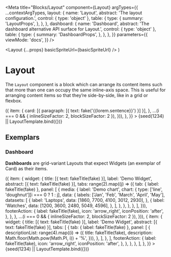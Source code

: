 


<Meta
  title="Blocks/Layout"
  component={Layout}
  argTypes={{
    ...contextArgTypes,
    layout: {
      name: 'Layout',
      abstract: 'The layout configuration.',
      control: { type: 'object' },
      table: {
        type: {
          summary: 'LayoutProps',
        },
      },
    },
    dashboard: {
      name: 'Dashboard',
      abstract: 'The dashboard alternative API surface for Layout.',
      control: { type: 'object' },
      table: {
        type: {
          summary: 'DashboardProps',
        },
      },
    },
  }}
  parameters={{
    viewMode: 'docs',
  }}
/>

  <Layout {...props} basicSpriteUrl={basicSpriteUrl} />
)

# Layout

The `Layout` component is a block which can arrange its content items such that more than one can occupy the same inline-axis space. This is useful for arranging content items so that they’re side-by-side, like in a grid or flexbox.

<Canvas withSource="none">
  <Story
    name="Layout"
    args={{
      themeName: 'light',
      accentScheme: 'teams',
      layout: {
        variant: 'grid',
        items: range(7).map((i) => ({
          item: {
            card: [{ paragraph: [{ text: fake('{{lorem.sentence}}') }] }],
          },
          ...(i === 0 && { inlineSizeFactor: 2, blockSizeFactor: 2 }),
        })),
      },
    }}
  >
    {seed(1234) || LayoutTemplate.bind({})}
  </Story>
</Canvas>

<ArgsTable story="Layout" />

## Exemplars

### Dashboard

**Dashboards** are grid-variant Layouts that expect Widgets (an exemplar of Card) as their items.

<Canvas withSource="none">
  <Story
    name="Dashboard"
    args={{
      themeName: 'light',
      accentScheme: 'teams',
      dashboard: {
        items: [
          ...range(5).map((i) => ({
            item: {
              widget: {
                title: [{ text: fakeTitle(fake) }],
                label: 'Demo Widget',
                abstract: [{ text: fakeTitle(fake) }],
                tabs: range(2).map((j) => ({
                  tab: { label: fakeTitle(fake) },
                  panel: [
                    {
                      media: {
                        label: 'Demo chart',
                        chart: {
                          type: ['line', 'doughnut'][i === 0 ? 1 : j],
                          data: {
                            labels: ['Jan', 'Feb', 'March', 'April', 'May'],
                            datasets: [
                              {
                                label: 'Laptops',
                                data: [1860, 7700, 4100, 3012, 2930],
                              },
                              {
                                label: 'Watches',
                                data: [1200, 3600, 2480, 5049, 4596],
                              },
                            ],
                          },
                        },
                      },
                    },
                  ],
                })),
                footerAction: {
                  label: fakeTitle(fake),
                  icon: 'arrow_right',
                  iconPosition: 'after',
                },
              },
            },
            ...(i === 0 && { inlineSizeFactor: 2, blockSizeFactor: 2 }),
          })),
          {
            item: {
              widget: {
                title: [{ text: fakeTitle(fake) }],
                label: 'Demo Widget',
                abstract: [{ text: fakeTitle(fake) }],
                tabs: [
                  {
                    tab: { label: fakeTitle(fake) },
                    panel: [
                      {
                        descriptionList: range(4).map((i) => ({
                          title: fakeTitle(fake),
                          description: Math.floor(Math.pow(Math.PI, i)) + '%',
                        })),
                      },
                    ],
                  },
                ],
                footerAction: {
                  label: fakeTitle(fake),
                  icon: 'arrow_right',
                  iconPosition: 'after',
                },
              },
            },
          },
        ],
      },
    }}
  >
    {seed(1234) || LayoutTemplate.bind({})}
  </Story>
</Canvas>

<ArgsTable story="Dashboard" />
